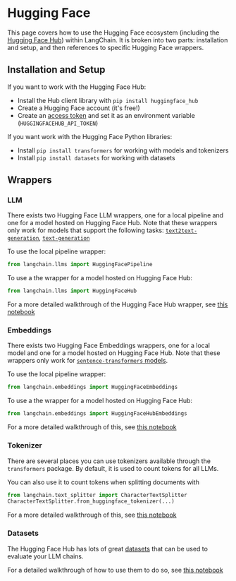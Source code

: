 # Hugging Face

This page covers how to use the Hugging Face ecosystem (including the [Hugging Face Hub](https://huggingface.co)) within LangChain.
It is broken into two parts: installation and setup, and then references to specific Hugging Face wrappers.

## Installation and Setup

If you want to work with the Hugging Face Hub:

- Install the Hub client library with `pip install huggingface_hub`
- Create a Hugging Face account (it's free!)
- Create an [access token](https://huggingface.co/docs/hub/security-tokens) and set it as an environment variable (`HUGGINGFACEHUB_API_TOKEN`)

If you want work with the Hugging Face Python libraries:

- Install `pip install transformers` for working with models and tokenizers
- Install `pip install datasets` for working with datasets

## Wrappers

### LLM

There exists two Hugging Face LLM wrappers, one for a local pipeline and one for a model hosted on Hugging Face Hub.
Note that these wrappers only work for models that support the following tasks: [`text2text-generation`](https://huggingface.co/models?library=transformers&pipeline_tag=text2text-generation&sort=downloads), [`text-generation`](https://huggingface.co/models?library=transformers&pipeline_tag=text-classification&sort=downloads)

To use the local pipeline wrapper:

```python
from langchain.llms import HuggingFacePipeline
```

To use a the wrapper for a model hosted on Hugging Face Hub:

```python
from langchain.llms import HuggingFaceHub
```

For a more detailed walkthrough of the Hugging Face Hub wrapper, see [this notebook](/docs/modules/model_io/models/llms/integrations/huggingface_hub.html)

### Embeddings

There exists two Hugging Face Embeddings wrappers, one for a local model and one for a model hosted on Hugging Face Hub.
Note that these wrappers only work for [`sentence-transformers` models](https://huggingface.co/models?library=sentence-transformers&sort=downloads).

To use the local pipeline wrapper:

```python
from langchain.embeddings import HuggingFaceEmbeddings
```

To use a the wrapper for a model hosted on Hugging Face Hub:

```python
from langchain.embeddings import HuggingFaceHubEmbeddings
```

For a more detailed walkthrough of this, see [this notebook](/docs/modules/data_connection/text_embedding/integrations/huggingfacehub.html)

### Tokenizer

There are several places you can use tokenizers available through the `transformers` package.
By default, it is used to count tokens for all LLMs.

You can also use it to count tokens when splitting documents with

```python
from langchain.text_splitter import CharacterTextSplitter
CharacterTextSplitter.from_huggingface_tokenizer(...)
```

For a more detailed walkthrough of this, see [this notebook](/docs/modules/data_connection/document_transformers/text_splitters/huggingface_length_function.html)

### Datasets

The Hugging Face Hub has lots of great [datasets](https://huggingface.co/datasets) that can be used to evaluate your LLM chains.

For a detailed walkthrough of how to use them to do so, see [this notebook](../use_cases/evaluation/huggingface_datasets.html)
